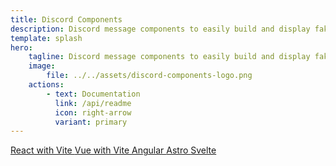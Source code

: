 ```yaml
---
title: Discord Components
description: Discord message components to easily build and display fake Discord messages on your webpage.
template: splash
hero:
    tagline: Discord message components to easily build and display fake Discord messages on your webpage.
    image:
        file: ../../assets/discord-components-logo.png
    actions:
        - text: Documentation
          link: /api/readme
          icon: right-arrow
          variant: primary
---
```



<CardGrid stagger>
  <Card title="Installation Core package" icon="seti:html">
    <Tabs>
      <TabItem label="npm" icon="seti:npm">
        <Code code="npm install @skyra/discord-components-core" lang="sh"></Code>
      </TabItem>
      <TabItem label="yarn" icon="seti:yarn">
        <Code code={npmToYarn("npm install @skyra/discord-components-core")} lang="sh"></Code>
      </TabItem>
      <TabItem label="pnpm" icon="pnpm">
        <Code code={npmToPnpm("npm install @skyra/discord-components-core")} lang="sh"></Code>
      </TabItem>
      <TabItem label="bun" icon="bun">
        <Code code={npmToBun("npm install @skyra/discord-components-core")} lang="sh"></Code>
      </TabItem>
    </Tabs>
  </Card>

<Card title="View framework samples" icon="seti:folder">
	<Tabs>
		<TabItem label="React" icon="seti:react">
			<a
				class="sl-flex action primary astro-button"
				href="https://github.com/skyra-project/discord-components-implementations/tree/main/templates/react-vite-ts"
			>
				React with Vite
			</a>
		</TabItem>
		<TabItem label="Vue" icon="seti:vue">
			<a
				class="sl-flex action primary astro-button"
				href="https://github.com/skyra-project/discord-components-implementations/tree/main/templates/vue-vite-ts"
			>
				Vue with Vite
			</a>
		</TabItem>
		<TabItem label="Angular" icon="seti:javascript">
			<a
				class="sl-flex action primary astro-button"
				href="https://github.com/skyra-project/discord-components-implementations/tree/main/templates/angular"
			>
				Angular
			</a>
		</TabItem>
		<TabItem label="Astro" icon="astro">
			<a
				class="sl-flex action primary astro-button"
				href="https://github.com/skyra-project/discord-components-implementations/tree/main/templates/astro"
			>
				Astro
			</a>
		</TabItem>
		<TabItem label="Svelte" icon="svelte">
			<a
				class="sl-flex action primary astro-button"
				href="https://github.com/skyra-project/discord-components-implementations/tree/main/templates/svelte"
			>
				Svelte
			</a>
		</TabItem>
	</Tabs>
</Card>

  <Card title="Installation React bindings" icon="seti:html">
    <Tabs>
      <TabItem label="npm" icon="seti:npm">
        <Code code="npm install @skyra/discord-components-react" lang="sh"></Code>
      </TabItem>
      <TabItem label="yarn" icon="seti:yarn">
        <Code code={npmToYarn("npm install @skyra/discord-components-react")} lang="sh"></Code>
      </TabItem>
      <TabItem label="pnpm" icon="pnpm">
        <Code code={npmToPnpm("npm install @skyra/discord-components-react")} lang="sh"></Code>
      </TabItem>
      <TabItem label="bun" icon="bun">
        <Code code={npmToBun("npm install @skyra/discord-components-react")} lang="sh"></Code>
      </TabItem>
    </Tabs>
  </Card>
</CardGrid>
